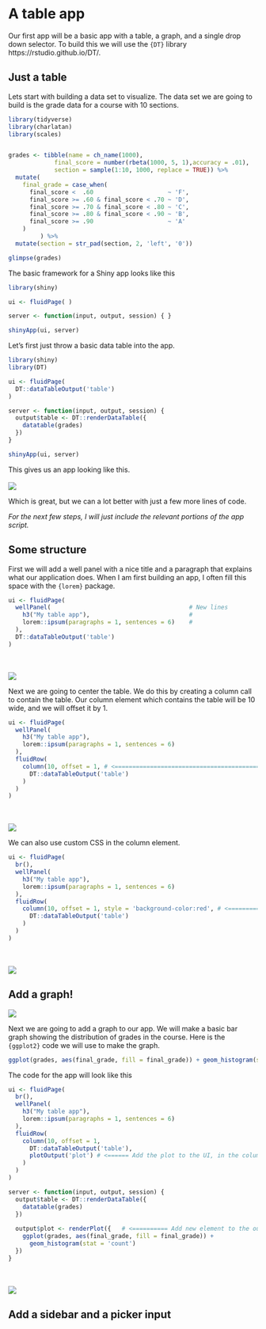 # A table app

Our first app will be a basic app with a table, a graph, and a single drop down selector. To build this we will use the `{DT}` library https://rstudio.github.io/DT/.

## Just a table

Lets start with building a data set to visualize. The data set we are going to build is the grade data for a course with 10 sections. 

```r
library(tidyverse)
library(charlatan)
library(scales)


grades <- tibble(name = ch_name(1000), 
             final_score = number(rbeta(1000, 5, 1),accuracy = .01),
             section = sample(1:10, 1000, replace = TRUE)) %>% 
  mutate(
    final_grade = case_when(
      final_score <  .60                     ~ 'F',
      final_score >= .60 & final_score < .70 ~ 'D',
      final_score >= .70 & final_score < .80 ~ 'C',
      final_score >= .80 & final_score < .90 ~ 'B',
      final_score >= .90                     ~ 'A'
    )
         ) %>% 
  mutate(section = str_pad(section, 2, 'left', '0'))
```

```r
glimpse(grades)
```

The basic framework for a Shiny app looks like this

```r
library(shiny)

ui <- fluidPage( )

server <- function(input, output, session) { }

shinyApp(ui, server)
```

Let's first just throw a basic data table into the app.
```r
library(shiny)
library(DT)

ui <- fluidPage(
  DT::dataTableOutput('table')
)

server <- function(input, output, session) {
  output$table <- DT::renderDataTable({
    datatable(grades)
  })
}

shinyApp(ui, server)
```

This gives us an app looking like this.
</br>
</br>
![](images/03_table_app/basic_table_01.png)

Which is great, but we can a lot better with just a few more lines of code. 

*For the next few steps, I will just include the relevant portions of the app script.*

## Some structure

First we will add a well panel with a nice title and a paragraph that explains what our application does. When I am first building an app, I often fill this space with the `{lorem}` package.

```r
ui <- fluidPage(
  wellPanel(                                       # New lines
    h3("My table app"),                            # 
    lorem::ipsum(paragraphs = 1, sentences = 6)    #
  ),
  DT::dataTableOutput('table')
)
```

</br>
</br>
![](images/03_table_app/basic_table_02.png)

Next we are going to center the table. We do this by creating a column call to contain the table. Our column element which contains the table will be 10 wide, and we will offset it by 1.

```r
ui <- fluidPage(
  wellPanel(
    h3("My table app"),
    lorem::ipsum(paragraphs = 1, sentences = 6)
  ),
  fluidRow(
    column(10, offset = 1, # <==================================================
      DT::dataTableOutput('table')
    )
  )
)
```

</br>
</br>
![](images/03_table_app/basic_table_03.png)

We can also use custom CSS in the column element.
```r
ui <- fluidPage(
  br(),
  wellPanel(
    h3("My table app"),
    lorem::ipsum(paragraphs = 1, sentences = 6)
  ),
  fluidRow(
    column(10, offset = 1, style = 'background-color:red', # <==================
      DT::dataTableOutput('table')
    )
  )
)
```

</br>
</br>
![](images/03_table_app/basic_table_04.png)

## Add a graph!

![](images/03_table_app/basic_table_05.png)

Next we are going to add a graph to our app. We will make a basic bar graph showing the distribution of grades in the course. Here is the `{ggplot2}` code we will use to make the graph.

```r
ggplot(grades, aes(final_grade, fill = final_grade)) + geom_histogram(stat = 'count')
```

The code for the app will look like this
```r
ui <- fluidPage(
  br(),
  wellPanel(
    h3("My table app"),
    lorem::ipsum(paragraphs = 1, sentences = 6)
  ),
  fluidRow(
    column(10, offset = 1,
      DT::dataTableOutput('table'),
      plotOutput('plot') # <====== Add the plot to the UI, in the column element
    )
  )
)

server <- function(input, output, session) {
  output$table <- DT::renderDataTable({
    datatable(grades)
  })
  
  output$plot <- renderPlot({   # <========== Add new element to the output list
    ggplot(grades, aes(final_grade, fill = final_grade)) + 
      geom_histogram(stat = 'count')
  })
}
```

</br>
</br>
![](images/03_table_app/basic_table_06.png)

## Add a sidebar and a picker input